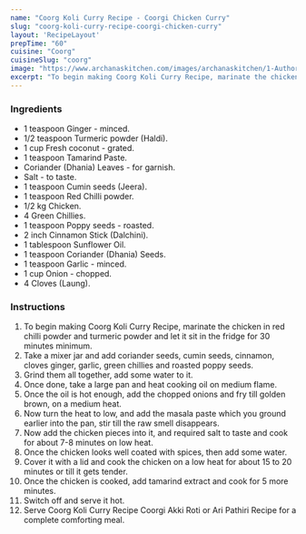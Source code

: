 ---
name: "Coorg Koli Curry Recipe - Coorgi Chicken Curry"
slug: "coorg-koli-curry-recipe-coorgi-chicken-curry"
layout: 'RecipeLayout'
prepTime: "60"
cuisine: "Coorg"
cuisineSlug: "coorg"
image: "https://www.archanaskitchen.com/images/archanaskitchen/1-Author/garimasgautam-gmail.com/Coorg_Koli_Curry_.jpg"
excerpt: "To begin making Coorg Koli Curry Recipe, marinate the chicken in red chilli powder and turmeric powder and let it sit in the fridge for 30 minutes minimum"
---

### Ingredients

- 1 teaspoon Ginger - minced.
- 1/2 teaspoon Turmeric powder (Haldi).
- 1 cup Fresh coconut - grated.
- 1 teaspoon Tamarind Paste.
- Coriander (Dhania) Leaves - for garnish.
- Salt - to taste.
- 1 teaspoon Cumin seeds (Jeera).
- 1 teaspoon Red Chilli powder.
- 1/2 kg Chicken.
- 4 Green Chillies.
- 1 teaspoon Poppy seeds - roasted.
- 2 inch Cinnamon Stick (Dalchini).
- 1 tablespoon Sunflower Oil.
- 1 teaspoon Coriander (Dhania) Seeds.
- 1 teaspoon Garlic - minced.
- 1 cup Onion - chopped.
- 4 Cloves (Laung).

### Instructions

1. To begin making Coorg Koli Curry Recipe, marinate the chicken in red chilli powder and turmeric powder and let it sit in the fridge for 30 minutes minimum.
1. Take a  mixer jar and add coriander seeds, cumin seeds, cinnamon, cloves ginger, garlic, green chillies and roasted poppy seeds.
1. Grind them all together, add some water to it.
1. Once done, take a large pan and heat cooking oil on medium flame.
1. Once the oil is hot enough, add the chopped onions and fry till golden brown, on a medium heat.
1. Now turn the heat to low, and add the masala paste which you ground earlier into the pan, stir till the raw smell disappears.
1. Now add the chicken pieces into it, and required salt to taste and cook for about 7-8 minutes on low heat.
1. Once the chicken looks well coated with spices, then add some water.
1. Cover it with a lid and cook the chicken on a low heat for about 15 to 20 minutes or till it gets tender.
1. Once the chicken is cooked, add tamarind extract and cook for 5 more minutes.
1. Switch off and serve it hot.
1. Serve Coorg Koli Curry Recipe Coorgi Akki Roti or Ari Pathiri Recipe for a complete comforting meal.
